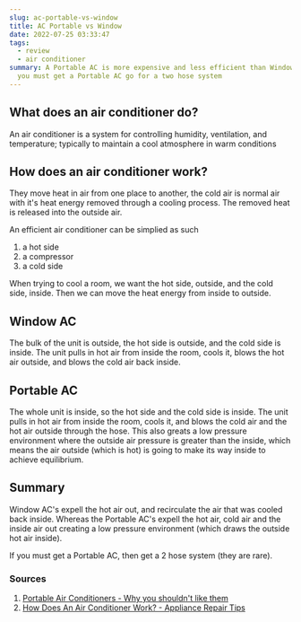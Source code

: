 ```yaml
---
slug: ac-portable-vs-window
title: AC Portable vs Window
date: 2022-07-25 03:33:47
tags:
  - review
  - air conditioner
summary: A Portable AC is more expensive and less efficient than Window AC, if
  you must get a Portable AC go for a two hose system
---
```

## What does an air conditioner do?

An air conditioner is a system for controlling humidity, ventilation, and temperature; typically to maintain a cool atmosphere in warm conditions

## How does an air conditioner work?

They move heat in air from one place to another, the cold air is normal air with it's heat energy removed through a cooling process. The removed heat is released into the outside air. 

An efficient air conditioner can be simplied as such

1. a hot side
2. a compressor
3. a cold side

When trying to cool a room, we want the hot side, outside, and the cold side, inside. Then we can move the heat energy from inside to outside.

## Window AC

The bulk of the unit is outside, the hot side is outside, and the cold side is inside. The unit pulls in hot air from inside the room, cools it, blows the hot air outside, and blows the cold air back inside.

## Portable AC

The whole unit is inside, so the hot side and the cold side is inside. The unit pulls in hot air from inside the room, cools it, and blows the cold air and the hot air outside through the hose. This also greats a low pressure environment where the outside air pressure is greater than the inside, which means the air outside (which is hot) is going to make its way inside to achieve equilibrium.

## Summary

Window AC's expell the hot air out, and recirculate the air that was cooled back inside. Whereas the Portable AC's expell the hot air, cold air and the inside air out creating a low pressure environment (which draws the outside hot air inside).

If you must get a Portable AC, then get a 2 hose system (they are rare). 

### Sources

1. [Portable Air Conditioners - Why you shouldn't like them](https://www.youtube.com/watch?v=_-mBeYC2KGc)
2. [How Does An Air Conditioner Work? - Appliance Repair Tips](https://www.youtube.com/watch?v=6OU7WHgJ_cY)